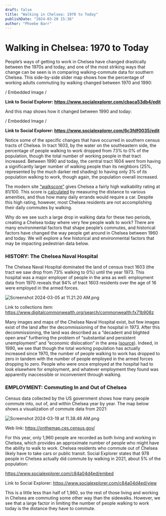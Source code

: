 ```yaml
---
draft: false
title: "Walking in Chelsea: 1970 to Today"
publishDate: "2024-03-20 15:36"
author: "Phoebe Barr"
---
```


# Walking in Chelsea: 1970 to Today

People’s ways of getting to work in Chelsea have changed drastically between the 1970s and today, and one of the most striking ways that change can be seen is in comparing walking-commute data for southern Chelsea. This side-by-side slider map shows how the percentage of working adults commuting by walking changed between 1970 and 1990: 

/ Embedded Image /

**Link to Social Explorer: https://www.socialexplorer.com/cbaca53db4/edit**

And this map shows how it changed between 1990 and today: 

/ Embedded Image /

**Link to Social Explorer: https://www.socialexplorer.com/6c3fdf0035/edit**

Notice some of the specific changes that have occurred in southern census tracts of Chelsea. In tract 1603, by the water on the southeastern side, the percentage of people walking to work dropped from 73% to 0% of the population, though the total number of working people in that tract increased. Between 1990 and today, the central tract 1604 went from having a significantly larger number of walking people than its neighbors (25%, represented by the much darker red shading) to having only 3% of its population walking to work, though again, the population overall increased. 

The modern site [“walkscore”](<https://www.walkscore.com/MA/Chelsea>) gives Chelsea a fairly high walkability rating at 81/100. This score is [calculated](<https://www.walkscore.com/methodology.shtml>) by measuring the distance to various amenities, and thus how many daily errands would require a car. Despite this high rating, however, most Chelsea residents are not accomplishing their daily commutes by walking.

Why do we see such a large drop in walking data for these two periods, creating a Chelsea today where very few people walk to work? There are many environmental factors that shape people’s commutes, and historical factors have changed the way people get around in Chelsea between 1960 and today. We will explore a few historical and environmental factors that may be impacting pedestrian data below. 

### HISTORY: The Chelsea Naval Hospital

The Chelsea Naval Hospital dominated the land of census tract 1603 (the tract we saw drop from 73% walking to 0%) until the year 1973. This hospital was a major employer of people in the area as well: employment data from 1970 reveals that 94% of tract 1603 residents over the age of 16 were employed in the armed forces. 

![Screenshot 2024-03-05 at 11.21.20 AM.png](https://prod-files-secure.s3.us-west-2.amazonaws.com/5fd9e057-cb3d-4095-bdcf-6bed5e3d3829/7fa64744-d5e7-4e60-960d-c194cc661d86/Screenshot_2024-03-05_at_11.21.20_AM.png)

Link to collections item: https://www.digitalcommonwealth.org/search/commonwealth:fx71b908z

Many images and maps of the Chelsea Naval Hospital exist, but few images exist of the land after the decommissioning of the hospital in 1973. After this decommissioning, the land was described as a “decadent and blighted open area” furthering the problem of “substantial and persistent unemployment” and “economic dislocation” in the area ([source](https://archives.lib.state.ma.us/server/api/core/bitstreams/35bc096c-dcf8-47d7-88e6-4de6f0270641/content)). Indeed, in 1990, we see that though the total working population has actually increased since 1970, the number of people walking to work has dropped to zero in tandem with the number of people employed in the armed forces dropping to zero. People who were once employed at the hospital had to look elsewhere for employment, and whatever employment they found was apparently inaccessible or inconvenient through walking. 

### EMPLOYMENT: Commuting In and Out of Chelsea

Census data collected by the US government shows how many people commute into, out of, and within Chelsea year by year. The map below shows a visualization of commute data from 2021:

![Screenshot 2024-03-19 at 11.38.48 AM.png](https://prod-files-secure.s3.us-west-2.amazonaws.com/5fd9e057-cb3d-4095-bdcf-6bed5e3d3829/4a641375-52e9-47db-bfbb-ee99e79be2c0/Screenshot_2024-03-19_at_11.38.48_AM.png)

Web link: https://onthemap.ces.census.gov/

For this year, only 1,960 people are recorded as both living and working in Chelsea, which provides an approximate number of people who might have the ability to walk to work. Chelsea residents who commute out of Chelsea likely have to take cars or public transit. Social Explorer states that 978 people in Chelsea actually did commute by walking in 2021, about 5% of the population: 

https://www.socialexplorer.com/c84a04d4ed/embed

Link to Social Explorer: https://www.socialexplorer.com/c84a04d4ed/view

This is a little less than half of 1,960, so the rest of those living and working in Chelsea are commuting some other way than the sidewalks. However, we see that a large factor in limiting the number of people walking to work today is the distance they have to commute.
